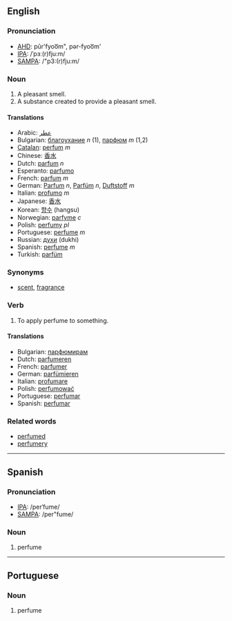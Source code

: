 ==English==
===Pronunciation===
*[[w:AHD|AHD]]: pûr'fyoo͞m", pər-fyoo͞m'
*[[w:IPA|IPA]]: /ˈpɜː(r)fju:m/
*[[w:SAMPA|SAMPA]]: /"p3:(r)fju:m/
===Noun===
#A pleasant smell.
#A substance created to provide a pleasant smell.
====Translations====
*Arabic: [[عطر]]
*Bulgarian: [[благоухание]] ''n'' (1), [[парфюм]] ''m'' (1,2)
*[[Catalan]]: [[perfum]] ''m''
*Chinese: [[香水]]
*Dutch: [[parfum]] ''n''
*Esperanto: [[parfumo]]
*French: [[parfum]] ''m''
*German: [[Parfum]] ''n'', [[Parfüm]] ''n'', [[Duftstoff]] ''m''
*Italian: [[profumo]] ''m''
*Japanese: [[香水]]
*Korean: [[향수]] (hangsu)
*Norwegian: [[parfyme]] ''c''
*Polish: [[perfumy]] ''pl'' 
*Portuguese: [[perfume]] ''m''
*Russian: [[духи]] (dukhi)
*Spanish: [[perfume]] ''m''
*Turkish: [[parfüm]]
===Synonyms===
*[[scent]], [[fragrance]]

===Verb===
#To apply perfume to something.
====Translations====
*Bulgarian: [[парфюмирам]]
*Dutch: [[parfumeren]]
*French: [[parfumer]]
*German: [[parfümieren]]
*Italian: [[profumare]]
*Polish: [[perfumować]]
*Portuguese: [[perfumar]]
*Spanish: [[perfumar]]

===Related words===
*[[perfumed]]
*[[perfumery]]

----

==Spanish==
===Pronunciation===
*[[w:IPA|IPA]]: /perˈfume/
*[[w:SAMPA|SAMPA]]: /per"fume/
===Noun===
#perfume

----

==Portuguese==
===Noun===
#perfume